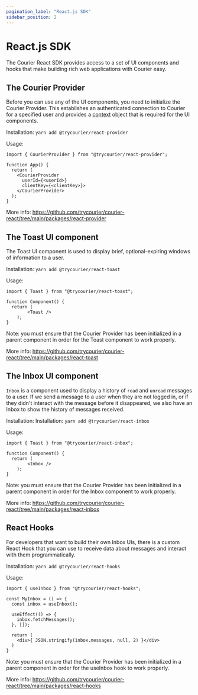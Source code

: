 ```yaml
---
pagination_label: "React.js SDK"
sidebar_position: 2
---
```

# React.js SDK

The Courier React SDK provides access to a set of UI components and hooks that make building rich web applications with Courier easy. 

## The Courier Provider

Before you can use any of the UI components, you need to initialize the Courier Provider. This establishes an authenticated connection to Courier for a specified user and provides a [context](https://reactjs.org/docs/context.html) object that is required for the UI components. 

Installation: `yarn add @trycourier/react-provider`

Usage: 

```
import { CourierProvider } from "@trycourier/react-provider";

function App() {
  return (
    <CourierProvider 
      userId={<userId>} 
      clientKey={<clientKey>}>
    </CourierProvider>
  );
}
```


More info: https://github.com/trycourier/courier-react/tree/main/packages/react-provider

## The Toast UI component

The Toast UI component is used to display brief, optional-expiring windows of information to a user. 

Installation: `yarn add @trycourier/react-toast`

Usage: 

```
import { Toast } from "@trycourier/react-toast";

function Component() {
  return (
        <Toast />
    );
}
```

Note: you must ensure that the Courier Provider has been initialized in a parent component in order for the Toast component to work properly.

More info: https://github.com/trycourier/courier-react/tree/main/packages/react-toast

## The Inbox UI component

`Inbox` is a component used to display a history of `read` and `unread` messages to a user. If we send a message to a user when they are not logged in, or if they didn't interact with the message before it disappeared, we also have an Inbox to show the history of messages received.

Installation: Installation: `yarn add @trycourier/react-inbox`

Usage:

```
import { Toast } from "@trycourier/react-inbox";

function Component() {
  return (
        <Inbox />
    );
}
```

Note: you must ensure that the Courier Provider has been initialized in a parent component in order for the Inbox component to work properly.

More info: https://github.com/trycourier/courier-react/tree/main/packages/react-inbox


## React Hooks

For developers that want to build their own Inbox UIs, there is a custom React Hook that you can use to receive data about messages and interact with them programmatically.

Installation: `yarn add @trycourier/react-hooks`

Usage:

```
import { useInbox } from "@trycourier/react-hooks";

const MyInbox = () => {
  const inbox = useInbox();

  useEffect(() => {
    inbox.fetchMessages();
  }, []);

  return (
    <div>{ JSON.stringify(inbox.messages, null, 2) }</div>
  )
}
```

Note: you must ensure that the Courier Provider has been initialized in a parent component in order for the useInbox hook to work properly.

More info: https://github.com/trycourier/courier-react/tree/main/packages/react-hooks



